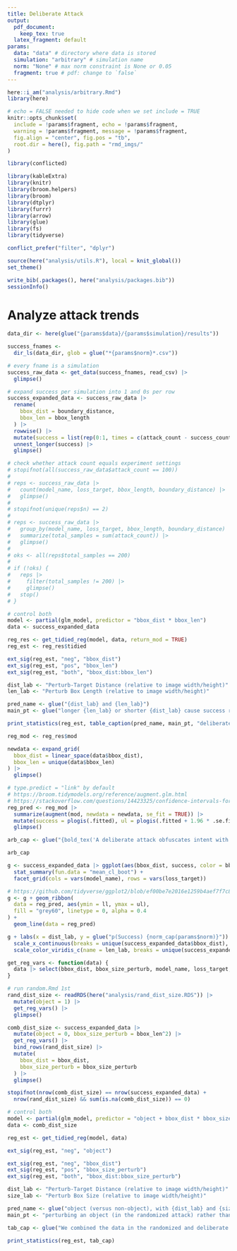 ```yaml
---
title: Deliberate Attack
output: 
  pdf_document: 
    keep_tex: true
  latex_fragment: default
params:
  data: "data" # directory where data is stored
  simulation: "arbitrary" # simulation name
  norm: "None" # max norm constraint is None or 0.05
  fragment: true # pdf: change to `false` 
---
```


```r
here::i_am("analysis/arbitrary.Rmd")
library(here)
```

```r
# echo = FALSE needed to hide code when we set include = TRUE
knitr::opts_chunk$set(
  include = !params$fragment, echo = !params$fragment,
  warning = !params$fragment, message = !params$fragment,
  fig.align = "center", fig.pos = "tb",
  root.dir = here(), fig.path = "rmd_imgs/"
)
```

```r
library(conflicted)

library(kableExtra)
library(knitr)
library(broom.helpers)
library(broom)
library(dtplyr)
library(furrr)
library(arrow)
library(glue)
library(fs)
library(tidyverse)

conflict_prefer("filter", "dplyr")
```

```r
source(here("analysis/utils.R"), local = knit_global())
set_theme()
```

```r
write_bib(.packages(), here("analysis/packages.bib"))
sessionInfo()
```

# Analyze attack trends
```r
data_dir <- here(glue("{params$data}/{params$simulation}/results"))

success_fnames <-
  dir_ls(data_dir, glob = glue("*{params$norm}*.csv"))

# every fname is a simulation
success_raw_data <- get_data(success_fnames, read_csv) |>
  glimpse()

# expand success per simulation into 1 and 0s per row
success_expanded_data <- success_raw_data |>
  rename(
    bbox_dist = boundary_distance,
    bbox_len = bbox_length
  ) |>
  rowwise() |>
  mutate(success = list(rep(0:1, times = c(attack_count - success_count, success_count)))) |>
  unnest_longer(success) |>
  glimpse()
```

```r
# check whether attack count equals experiment settings
# stopifnot(all(success_raw_data$attack_count == 100))
# 
# reps <- success_raw_data |>
#   count(model_name, loss_target, bbox_length, boundary_distance) |>
#   glimpse()
# 
# stopifnot(unique(reps$n) == 2)
# 
# reps <- success_raw_data |>
#   group_by(model_name, loss_target, bbox_length, boundary_distance) |>
#   summarize(total_samples = sum(attack_count)) |>
#   glimpse()
# 
# oks <- all(reps$total_samples == 200)
# 
# if (!oks) {
#   reps |>
#     filter(total_samples != 200) |>
#     glimpse()
#   stop()
# }
```

```r
# control both
model <- partial(glm_model, predictor = "bbox_dist * bbox_len")
data <- success_expanded_data

reg_res <- get_tidied_reg(model, data, return_mod = TRUE)
reg_est <- reg_res$tidied

ext_sig(reg_est, "neg", "bbox_dist")
ext_sig(reg_est, "pos", "bbox_len")
ext_sig(reg_est, "both", "bbox_dist:bbox_len")
```

```r
dist_lab <- "Perturb-Target Distance (relative to image width/height)"
len_lab <- "Perturb Box Length (relative to image width/height)"

pred_name <- glue("{dist_lab} and {len_lab}")
main_pt <- glue("longer {len_lab} or shorter {dist_lab} cause success rates to significantly increase for all model and attack combinations, except for {len_lab} in untargeted attack on Cascade R-CNN. The interaction terms, even when significant, are negligibly close to 0")

print_statistics(reg_est, table_caption(pred_name, main_pt, "deliberate"))
```

```r
reg_mod <- reg_res$mod

newdata <- expand_grid(
  bbox_dist = linear_space(data$bbox_dist),
  bbox_len = unique(data$bbox_len)
) |>
  glimpse()

# type.predict = "link" by default
# https://broom.tidymodels.org/reference/augment.glm.html
# https://stackoverflow.com/questions/14423325/confidence-intervals-for-predictions-from-logistic-regression
reg_pred <- reg_mod |>
  summarize(augment(mod, newdata = newdata, se_fit = TRUE)) |>
  mutate(success = plogis(.fitted), ul = plogis(.fitted + 1.96 * .se.fit), ll = plogis(.fitted - 1.96 * .se.fit)) |>
  glimpse()
```

```r
arb_cap <- glue("{bold_tex('A deliberate attack obfuscates intent with increased success for all models and attacks')} We implement intent obfuscating attack by perturbing an arbitrary non-overlapping square region to disrupt a randomly selected target object at various lengths and distances. The binned summaries and regression trendlines graph success proportion against {str_to_lower(pred_name)} in the deliberate attack experiment. {err_cap} and every point aggregates success over 200 images. The deliberate attack multiplies success as compared to the randomized attack (Figure \\ref{{fig:success_trend_graph}}), especially at close {str_to_lower(dist_lab)} and large {str_to_lower(len_lab)}. Full details are given in Section \\ref{{sec:del_arb}}.")

arb_cap
```


```r
g <- success_expanded_data |> ggplot(aes(bbox_dist, success, color = bbox_len, group = bbox_len)) +
  stat_summary(fun.data = "mean_cl_boot") +
  facet_grid(cols = vars(model_name), rows = vars(loss_target))

# https://github.com/tidyverse/ggplot2/blob/ef00be7e2016e1259b4aef7f7c85651df123beff/R/geom-smooth.r#L162
g <- g + geom_ribbon(
  data = reg_pred, aes(ymin = ll, ymax = ul),
  fill = "grey60", linetype = 0, alpha = 0.4
) +
  geom_line(data = reg_pred)

g + labs(x = dist_lab, y = glue("p(Success) {norm_cap(params$norm)}")) +
  scale_x_continuous(breaks = unique(success_expanded_data$bbox_dist), labels = scales::label_percent()) +
  scale_color_viridis_c(name = len_lab, breaks = unique(success_expanded_data$bbox_len), labels = scales::label_percent())
```

```r
get_reg_vars <- function(data) {
  data |> select(bbox_dist, bbox_size_perturb, model_name, loss_target, success, object)
}

# run random.Rmd 1st
rand_dist_size <- readRDS(here("analysis/rand_dist_size.RDS")) |>
  mutate(object = 1) |>
  get_reg_vars() |>
  glimpse()

comb_dist_size <- success_expanded_data |>
  mutate(object = 0, bbox_size_perturb = bbox_len^2) |>
  get_reg_vars() |>
  bind_rows(rand_dist_size) |>
  mutate(
    bbox_dist = bbox_dist,
    bbox_size_perturb = bbox_size_perturb
  ) |>
  glimpse()

stopifnot(nrow(comb_dist_size) == nrow(success_expanded_data) +
  nrow(rand_dist_size) && sum(is.na(comb_dist_size)) == 0)
```

```r
# control both
model <- partial(glm_model, predictor = "object + bbox_dist * bbox_size_perturb")
data <- comb_dist_size

reg_est <- get_tidied_reg(model, data)

ext_sig(reg_est, "neg", "object")

ext_sig(reg_est, "neg", "bbox_dist")
ext_sig(reg_est, "pos", "bbox_size_perturb")
ext_sig(reg_est, "both", "bbox_dist:bbox_size_perturb")
```

```r
dist_lab <- "Perturb-Target Distance (relative to image width/height)"
size_lab <- "Perturb Box Size (relative to image width/height)"

pred_name <- glue("object (versus non-object), with {dist_lab} and {size_lab} as covariates")
main_pt <- "perturbing an object (in the randomized attack) rather than a non-object (in the deliberate attack) significantly decreases success rates for all model and attack combinations, after controlling for perturb sizes and perturb-target distances"

tab_cap <- glue("We combined the data in the randomized and deliberate attack experiments to run a logistic model regressing success against {str_to_lower(pred_name)}. The ``object'' term codes object as 1 and non-object as 0. {str_to_sentence(main_pt)}. Table headers are explained in Appendix \\ref{{app:tab_hdr}}.")

print_statistics(reg_est, tab_cap)
```
